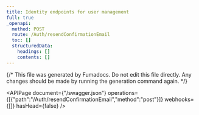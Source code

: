 ```yaml
---
title: Identity endpoints for user management
full: true
_openapi:
  method: POST
  route: /Auth/resendConfirmationEmail
  toc: []
  structuredData:
    headings: []
    contents: []
---
```


{/* This file was generated by Fumadocs.
Do not edit this file directly. Any changes should be made by running the generation command again. */}

<APIPage document={"/swagger.json"} operations={[{"path":"/Auth/resendConfirmationEmail","method":"post"}]} webhooks={[]} hasHead={false} />